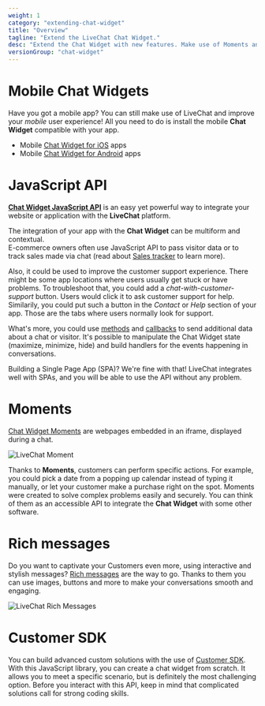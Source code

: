 ```yaml
---
weight: 1
category: "extending-chat-widget"
title: "Overview"
tagline: "Extend the LiveChat Chat Widget."
desc: "Extend the Chat Widget with new features. Make use of Moments and rich messages, and build custom solutions."
versionGroup: "chat-widget"
---
```


# Mobile Chat Widgets

Have you got a mobile app? You can still make use of LiveChat and improve your _mobile_ user experience! All you need to do is install the mobile **Chat Widget** compatible with your app.

- Mobile [Chat Widget for iOS](/getting-started/installing-livechat/ios-widget/) apps
- Mobile [Chat Widget for Android](/getting-started/installing-livechat/android-widget/) apps

# JavaScript API

[**Chat Widget JavaScript API**](/extending-ui/extending-chat-widget/javascript-api/) is an easy yet powerful way to integrate your website or application with the **LiveChat** platform.

The integration of your app with the **Chat Widget** can be multiform and contextual.  
E-commerce owners often use JavaScript API to pass visitor data or to track sales made via chat (read about [Sales tracker](https://www.livechat.com/help/sales-tracker/) to learn more).

Also, it could be used to improve the customer support experience. There might be some app locations where users usually get stuck or have problems. To troubleshoot that, you could add a _chat-with-customer-support_ button. Users would click it to ask customer support for help. Similarily, you could put such a button in the _Contact_ or _Help_ section of your app. Those are the tabs where users normally look for support.

What's more, you could use [methods](/extending-ui/extending-chat-widget/javascript-api/#methods) and [callbacks](/extending-ui/extending-chat-widget/javascript-api/#callbacks) to send additional data about a chat or visitor. It's possible to manipulate the Chat Widget state (maximize, minimize, hide) and build handlers for the events happening in conversations.

Building a Single Page App (SPA)? We're fine with that! LiveChat integrates well with SPAs, and you will be able to use the API without any problem.

# Moments

[Chat Widget Moments](/extending-ui/extending-chat-widget/chat-widget-moments/) are webpages embedded in an iframe, displayed during a chat.

![LiveChat Moment](/images/extending-chat-widget/livechat-moments-in-chat.jpg)

Thanks to **Moments**, customers can perform specific actions. For example, you could pick a date from a popping up calendar instead of typing it manually, or let your customer make a purchase right on the spot. Moments were created to solve complex problems easily and securely. You can think of them as an accessible API to integrate the **Chat Widget** with some other software.

# Rich messages

Do you want to captivate your Customers even more, using interactive and stylish messages? [Rich messages](/extending-ui/extending-chat-widget/rich-messages/) are the way to go. Thanks to them you can use images, buttons and more to make your conversations smooth and engaging.

![LiveChat Rich Messages](/images/extending-chat-widget/livechat-rich-messages.png)

# Customer SDK

You can build advanced custom solutions with the use of [Customer SDK](/extending-ui/extending-chat-widget/customer-sdk/). With this JavaScript library, you can create a chat widget from scratch. It allows you to meet a specific scenario, but is definitely the most challenging option.
Before you interact with this API, keep in mind that complicated solutions call for strong coding skills.
